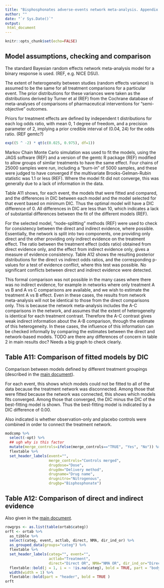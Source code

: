```yaml
---
title: "Bisphosphonates adverse-events network meta-analysis. Appendix 1: technical details"
author: ""
date: "`r Sys.Date()`"
output:
 html_document
---
```

```r
knitr::opts_chunk$set(echo=FALSE)
```

## Model assumptions, checking and comparison

The standard Bayesian random effects network meta-analysis model for a binary response is used. (REF, e.g. NICE DSU). 

The extent of heterogeneity between studies (random effects variance) is assumed to be the same for all treatment comparisons for a particular event.  The prior distributions for these variances were taken as the distributions derived by Turner et al (REF) from the Cochrane database of meta-analyses of comparisons of pharmaceutical interventions for "semi-objective" outcomes. 

Priors for treatment effects are defined by independent t distributions for each log odds ratio, with mean 0, 1 degree of freedom, and a precision parameter of 2, implying a prior credible interval of (0.04, 24) for the odds ratio. (REF gemtc?) 

```r
exp((5 ^ -2) * qt(c(0.025, 0.975), df=1))
```

Markov Chain Monte Carlo simulation was used to fit the models, using the JAGS software (REF) and a version of the gemtc R package (REF) modified to allow groups of similar treatments to have the same effect.  Four chains of 25000 samples were run, including a "burn-in" of 5000 samples, and these were judged to have converged if the multivariate Brooks-Gelman-Rubin statistic was 1.1 or less (REF).  Where the model fit did not converge, this was generally due to a lack of information in the data.

Table A11 shows, for each event, the models that were fitted and compared, and the differences in DIC between each model and the model selected for that event based on minimum DIC.  Thus the optimal model will have a DIC difference of 0.  All differences in DIC are less than 10, which indicates a lack of substantial differences between the fit of the different models (REF). 

For the selected model, "node-splitting" methods (REF) were used to check for consistency between the direct and indirect evidence, where possible.   Essentially, the network is split into two components, one providing only direct and the other providing only indirect evidence on the treatment effect.  The ratio between the treatment effect (odds ratio) obtained from direct evidence only, and the effect from indirect evidence only, gives a measure of evidence consistency.   Table A12 shows the resulting posterior distributions for the direct vs indirect odds ratios, and the corresponding p-values for a test of evidence conflict, where this test was possible.  No significant conflicts between direct and indirect evidence were detected. 

This formal comparison was not possible in the many cases where there was no indirect evidence, for example in networks where only treatment A vs B and A vs C comparisons are available, and we wish to estimate the treatment A vs B effect.   Even in these cases, the results from network meta-analysis will not be identical to those from the direct comparisons only.  This is because the network meta-analysis includes the A-C comparisons in the network, and assumes that the extent of heterogeneity is identical for each treatment contrast.  Therefore the A-C contrast gives weak indirect information about the A-B comparison, through the estimate of this heterogeneity.  In these cases, the influence of this information can be checked informally by comparing the estimates between the direct and network-based models.   TODO are there any differences of concern in table 2 in main results doc?  Needs a big graph to check clearly.


## Table A11: Comparison of fitted models by DIC

Comparison between models defined by different treatment groupings (described in the [main document](results.html)).

For each event, this shows which models could not be fitted to all of the data because the treatment network was disconnected.  Among those that were fitted because the network was connected, this shows which models fits converged.  Among those that converged, the DIC minus the DIC of the best-fitting model is shown.   Thus the best-fitting model is indicated by a DIC difference of 0.00.

Also indicated is whether observation-only and placebo controls were combined in order to connect the treatment network. 

```r
modcomp %>%
  select(-opt) %>%
  ## ugh why is this factor
  mutate(merge_controls=ifelse(merge_controls=="TRUE", "Yes", "No")) %>% 
  flextable %>%
  set_header_labels(event="",
                    merge_controls="Controls merged",
                    drugdose="Dose",
                    drugdm="Delivery method",
                    drugname="Drug name",
                    drugnitro="Nitrogenous",
                    drugbp="Bisphosphonate")
```



## Table A12:  Comparison of direct and indirect evidence 

Also given in the [main document](results.html).

```r

rowgrps <- as.list(table(ortab$categ))
orft <- ortab %>%
  as_tibble %>%
  select(categ, event, actlab, direct, NMA, dir_ind_or) %>%
  as_grouped_data(groups="categ") %>%
  flextable %>% 
  set_header_labels(categ="", event="",
                    actlab="Treatment",
                    direct="Direct OR", NMA="NMA OR", dir_ind_or="Direct/indirect OR (p)") %>% 
  flextable::bold(j = 1, i = ~ !is.na(categ), bold = TRUE, part = "body" ) %>%
  width(width = 1) %>%
  flextable::bold(part = "header", bold = TRUE )
orft

```

